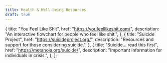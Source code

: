 ```yaml
---
title: Health & Well-being Resources
draft: true
---
```



  {
    title: "You Feel Like Shit",
    href: "https://youfeellikeshit.com/",
    description: "An interactive flowchart for people who feel like shit.",
  },
  {
    title: "Suicide Project",
    href: "https://suicideproject.org/",
    description: "Resources and support for those considering suicide.",
  },
  {
    title: "Suicide... read this first",
    href: "https://metanoia.org/suicide/",
    description: "Important information for individuals in crisis.",
  },
];

<MyLinkGrid links={healthLinks} gridTitle="Mental Health Support Resources" />
